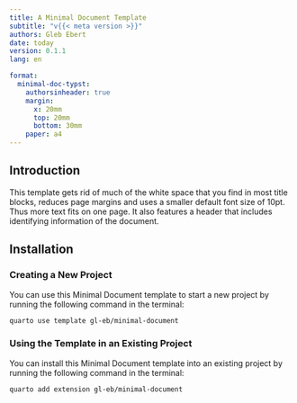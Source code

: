 ```yaml
---
title: A Minimal Document Template
subtitle: "v{{< meta version >}}"
authors: Gleb Ebert
date: today
version: 0.1.1
lang: en

format:
  minimal-doc-typst:
    authorsinheader: true
    margin:
      x: 20mm
      top: 20mm
      bottom: 30mm
    paper: a4
---
```


## Introduction

This template gets rid of much of the white space that you find in most title blocks, reduces page margins and uses a smaller default font size of 10pt.
Thus more text fits on one page.
It also features a header that includes identifying information of the document.

## Installation

### Creating a New Project

You can use this Minimal Document template to start a new project by running the following command in the terminal:

```bash
quarto use template gl-eb/minimal-document
```

### Using the Template in an Existing Project

You can install this Minimal Document template into an existing project by running the following command in the terminal:

```bash
quarto add extension gl-eb/minimal-document
```
